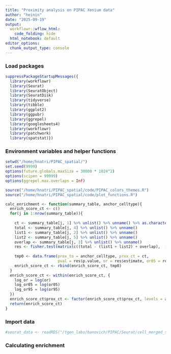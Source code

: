 ```yaml
---
title: "Proximity analysis on PIPAC Xenium data"
author: "heinin"
date: "2025-09-19"
output:
  workflowr::wflow_html:
    code_folding: hide
  html_notebook: default
editor_options:
  chunk_output_type: console
---
```


### Load packages

```r

suppressPackageStartupMessages({
  library(workflowr)
  library(Seurat)
  library(SeuratObject)
  library(SeuratDisk)
  library(tidyverse)
  library(tibble)
  library(ggplot2)
  library(ggpubr)
  library(ggrepel)
  library(googlesheets4)
  library(workflowr)
  library(patchwork)
  library(spatstat)})

```

### Environment variables and helper functions

```r

setwd("/home/hnatri/PIPAC_spatial/")
set.seed(9999)
options(future.globals.maxSize = 30000 * 1024^2)
options(scipen = 99999)
options(ggrepel.max.overlaps = Inf)

source("/home/hnatri/PIPAC_spatial/code/PIPAC_colors_themes.R")
source("/home/hnatri/PIPAC_spatial/code/plot_functions.R")

calc_enrichment <- function(summary_table, anchor_celltype){
  enrich_score_ct <- c()
  for(j in 1:nrow(summary_table)){
    
    ct <- summary_table[j, 1] %>% unlist() %>% unname() %>% as.character()
    total <- summary_table[j, 4] %>% unlist() %>% unname()
    list1 <- summary_table[j, 2] %>% unlist() %>% unname()
    list2 <- summary_table[j, 5] %>% unlist() %>% unname()
    overlap <- summary_table[j, 3] %>% unlist() %>% unname()
    res <- fisher.test(matrix(c((total - (list1 + list2) + overlap),  (list1-overlap),  (list2 - overlap), overlap), nrow=2))
    
    tmp0 <- data.frame(prox_to = anchor_celltype, prox_ct = ct, 
                       pval = res$p.value, or = res$estimate, or05 = res$conf.int[1], or95 = res$conf.int[2])
    enrich_score_ct <- rbind(enrich_score_ct, tmp0)
  }
  enrich_score_ct <- within(enrich_score_ct, {
    log_or = log(or)
    log_or05 = log(or05)
    log_or95 = log(or95)
  })
  enrich_score_ct$prox_ct <- factor(enrich_score_ct$prox_ct, levels = as.character(enrich_score_ct[order(enrich_score_ct$or, decreasing = F),]$prox_ct))
  return(enrich_score_ct)
}

```

### Import data

```r

#seurat_data <- readRDS("/tgen_labs/banovich/PIPAC/Seurat/cell_merged_spatial_filtered_splitsamples_clustered_NC50_NN20_PC20_Seurat_denoIST_metadata_ncells3k_nk20_niches.rds")

```

### Calculating enrichment

```r


```


